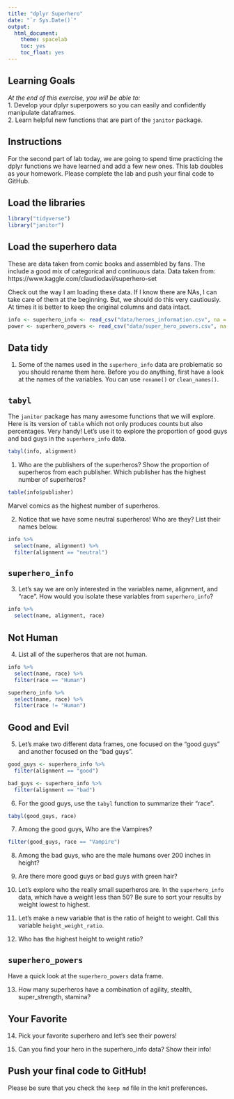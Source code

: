 ```yaml
---
title: "dplyr Superhero"
date: "`r Sys.Date()`"
output:
  html_document:
    theme: spacelab
    toc: yes
    toc_float: yes
---
```


## Learning Goals  
*At the end of this exercise, you will be able to:*    
1. Develop your dplyr superpowers so you can easily and confidently manipulate dataframes.  
2. Learn helpful new functions that are part of the `janitor` package.  

## Instructions
For the second part of lab today, we are going to spend time practicing the dplyr functions we have learned and add a few new ones. This lab doubles as your homework. Please complete the lab and push your final code to GitHub.  

## Load the libraries
```r
library("tidyverse")
library("janitor")
```

## Load the superhero data
These are data taken from comic books and assembled by fans. The include a good mix of categorical and continuous data.  Data taken from: https://www.kaggle.com/claudiodavi/superhero-set  

Check out the way I am loading these data. If I know there are NAs, I can take care of them at the beginning. But, we should do this very cautiously. At times it is better to keep the original columns and data intact.  
```r
info <- superhero_info <- read_csv("data/heroes_information.csv", na = c("", "-99", "-")) %>% clean_names()
power <- superhero_powers <- read_csv("data/super_hero_powers.csv", na = c("", "-99", "-")) %>% clean_names()
```

## Data tidy
1. Some of the names used in the `superhero_info` data are problematic so you should rename them here. Before you do anything, first have a look at the names of the variables. You can use `rename()` or `clean_names()`.    

## `tabyl`
The `janitor` package has many awesome functions that we will explore. Here is its version of `table` which not only produces counts but also percentages. Very handy! Let's use it to explore the proportion of good guys and bad guys in the `superhero_info` data.  
```r
tabyl(info, alignment)
```

1. Who are the publishers of the superheros? Show the proportion of superheros from each publisher. Which publisher has the highest number of superheros?  

```r
table(info$publisher)
```
Marvel comics as the highest number of superheros.

2. Notice that we have some neutral superheros! Who are they? List their names below.  

```r
info %>%
  select(name, alignment) %>%
  filter(alignment == "neutral")
```



## `superhero_info`
3. Let's say we are only interested in the variables name, alignment, and "race". How would you isolate these variables from `superhero_info`?

```r
info %>%
  select(name, alignment, race) 
```

## Not Human
4. List all of the superheros that are not human.
```r
info %>%
  select(name, race) %>%
  filter(race == "Human")
```

```r
superhero_info %>%
  select(name, race) %>%
  filter(race != "Human") 
```



## Good and Evil
5. Let's make two different data frames, one focused on the "good guys" and another focused on the "bad guys".

```r
good_guys <- superhero_info %>%
  filter(alignment == "good")
```

```r
bad_guys <- superhero_info %>%
  filter(alignment == "bad")
```

6. For the good guys, use the `tabyl` function to summarize their "race".

```r
tabyl(good_guys, race)
```


7. Among the good guys, Who are the Vampires?

```r
filter(good_guys, race == "Vampire") 
```


8. Among the bad guys, who are the male humans over 200 inches in height?



9. Are there more good guys or bad guys with green hair?  

10. Let's explore who the really small superheros are. In the `superhero_info` data, which have a weight less than 50? Be sure to sort your results by weight lowest to highest.  

11. Let's make a new variable that is the ratio of height to weight. Call this variable `height_weight_ratio`.    

12. Who has the highest height to weight ratio?  

## `superhero_powers`
Have a quick look at the `superhero_powers` data frame.  

13. How many superheros have a combination of agility, stealth, super_strength, stamina?

## Your Favorite
14. Pick your favorite superhero and let's see their powers!  

15. Can you find your hero in the superhero_info data? Show their info!  

## Push your final code to GitHub!
Please be sure that you check the `keep md` file in the knit preferences.  